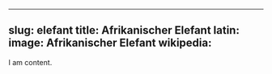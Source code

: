 
---
slug: elefant
title: Afrikanischer Elefant
latin:
image: Afrikanischer Elefant
wikipedia: 
---

I am content.
